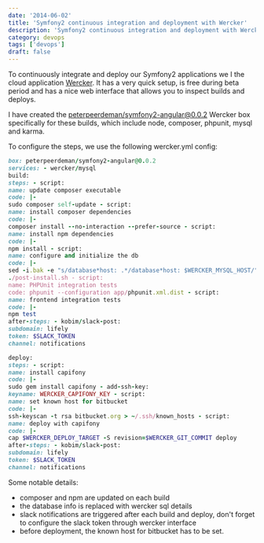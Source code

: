 ```yaml
---
date: '2014-06-02'
title: 'Symfony2 continuous integration and deployment with Wercker'
description: 'Symfony2 continuous integration and deployment with Wercker'
category: devops
tags: ['devops']
draft: false
---
```


To continuously integrate and deploy our Symfony2 applications we I the cloud application [Wercker](http://wercker.com). It has a very quick setup, is free during beta period and has a nice web interface that allows you to inspect builds and deploys.

I have created the [peterpeerdeman/symfony2-angular@0.0.2](https://app.wercker.com/#applications/5279508609b5e6377c00195f/tab/details) Wercker box specifically for these builds, which include node, composer, phpunit, mysql and karma.

To configure the steps, we use the following wercker.yml config:

```ruby
box: peterpeerdeman/symfony2-angular@0.0.2
services: - wercker/mysql
build:
steps: - script:
name: update composer executable
code: |-
sudo composer self-update - script:
name: install composer dependencies
code: |-
composer install --no-interaction --prefer-source - script:
name: install npm dependencies
code: |-
npm install - script:
name: configure and initialize the db
code: |-
sed -i.bak -e "s/database*host: .*/database*host: $WERCKER_MYSQL_HOST/" -e "s/database_port: .*/database*port: $WERCKER_MYSQL_PORT/" -e "s/database_name: .*/database*name: $WERCKER_MYSQL_DATABASE/" -e "s/database_user: .*/database_user: $WERCKER_MYSQL_USERNAME/" -e "s/database_password: .\*/database_password: $WERCKER_MYSQL_PASSWORD/" app/config/parameters.yml
./post-install.sh - script:
name: PHPUnit integration tests
code: phpunit --configuration app/phpunit.xml.dist - script:
name: frontend integration tests
code: |-
npm test
after-steps: - kobim/slack-post:
subdomain: lifely
token: $SLACK_TOKEN
channel: notifications

deploy:
steps: - script:
name: install capifony
code: |-
sudo gem install capifony - add-ssh-key:
keyname: WERCKER_CAPIFONY_KEY - script:
name: set known host for bitbucket
code: |-
ssh-keyscan -t rsa bitbucket.org > ~/.ssh/known_hosts - script:
name: deploy with capifony
code: |-
cap $WERCKER_DEPLOY_TARGET -S revision=$WERCKER_GIT_COMMIT deploy
after-steps: - kobim/slack-post:
subdomain: lifely
token: $SLACK_TOKEN
channel: notifications

```

Some notable details:

-   composer and npm are updated on each build
-   the database info is replaced with wercker sql details
-   slack notifications are triggered after each build and deploy, don't forget to configure the slack token through wercker interface
-   before deployment, the known host for bitbucket has to be set.
